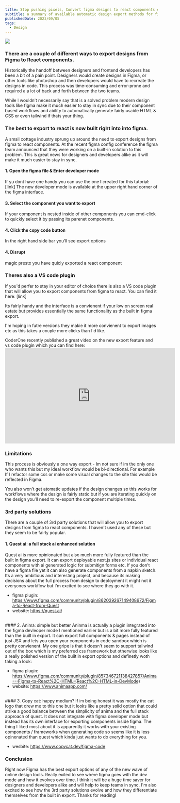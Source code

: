 ```yaml
---
title: Stop pushing pixels, Convert figma designs to react components quickly
subtitle: a summary of available automatic design export methods for figma
publishedDate: 2023/09/05
tags:
  - Design
---
```


<img className="rounded-xl w-full mb-4" src="/63a13ab3f687d7218cbba3f6_image-from-rawpixel-id-3283994-jpeg.jpg" />

### There are a couple of different ways to export designs from Figma to React components.

Historically the handoff between designers and frontend developers has been a bit of a pain point. Designers would create designs in Figma, or other tools like photoshop and then developers would have to recreate the designs in code. This process was time-consuming and error-prone and required a a lot of back and forth between the two teams.

While I wouldn't necessarily say that is a solved problem modern design tools like figma make it much easier to stay in sync due to their component based workflows and ability to automatically generate fairly usable HTML & CSS or even tailwind if thats your thing.

### The best to export to react is now built right into into figma.

A small cottage industry sprung up around the need to export designs from figma to react components. At the recent figma config conference the figma team announced that they were working on a built-in solution to this problem. This is great news for designers and developers alike as it will make it much easier to stay in sync.

#### 1. Open the figma file & Enter developer mode
If yu dont have one handy you can use the one I created for this tutorial: [link]
The new developer mode is available at the upper right hand corner of the figma interface.

#### 3. Select the component you want to export
If your component is nested inside of other components you can cmd-click to quickly select it by passing its parenet components.

#### 4. Click the copy code button
In the right hand side bar you'll see export options

#### 4. Disrupt
magic presto you have quicly exported a react component

### Theres also a VS code plugin
If you'd perfer to stay in your editor of choice there is also a VS code plugin that will allow you to export components from figma to react. You can find it here: [link]

Its fairly handy and the interface is a convienent if your low on screen real estate but provides essentially the same functionality as the built in figma export.

I'm hoping in futre versions they makie it more convienent to export images etc as this takes a couple more clicks than I'd like.

CoderOne recently published a great video on the new export feature and vs code plugin which you can find here: <iframe width="560" height="315" src="https://www.youtube.com/embed/sNK-cPmnx94?si=WK1B0eJTxMXmKpVl" title="YouTube video player" frameborder="0" allow="accelerometer; autoplay; clipboard-write; encrypted-media; gyroscope; picture-in-picture; web-share" allowfullscreen></iframe>


### Limitations
This process is obviously a one way export - Im not sure if im the only one who wants this but my ideal workflow would be bi-directional. For example If I refactor some css or make some visual changes to the site this would be reflected in Figma.

You also won't get atomatic updates if the design changes so this works for workflows where the design is fairly static but if you are iterating quickly on the design you'll need to re-export the component multiple times.

### 3rd party solutions
There are a couple of 3rd party solutions that will allow you to export designs from figma to react components. I haven't used any of these but they seem to be fairly popular.

#### 1. Quest ai: a full stack ai enhanced solution
Quest ai is more opinionated but also much more fully featured than the built in figma export. 
It can export deployable next.js sites or individual react components with ai generated logic for submitign forms etc.
If you don't have a figma file yet it can also generate components from a napkin sketch. 
Its a very ambitious and interesting project, and because its making decisions about the full process from design to deployment it might not it everyones workflow but I'm excited to see where they go with it.

- figma plugin: https://www.figma.com/community/plugin/862039267149408972/Figma-to-React-from-Quest
- website: https://quest.ai/
<br/>
#### 2. Anima: simple but better
Aninma is actually a plugin integrated into the figma devleoper mode I mentioned earlier but is a bit more fully featured than the built in export. 
It can export full components & pages instead of just JSX and lets you open your components in code sandbox which is pretty convienent.
My one gripe is that it doesn't seem to support tailwind out of the box which is my preferred css framework but otherwise looks like a really polished version of the built in export options and definetly woth taking a look:

- figma plugin: https://www.figma.com/community/plugin/857346721138427857/Anima---Figma-to-React%2C-HTML-(React%2C-HTML-in-DevMode)
- website: https://www.animaapp.com/
<br/>
#### 3. Copy cat: happy medium?
If im being honest it was mostly the cat logo that drew me to this one but it looks like a pretty solid option that could strike a good balance between the simplicity of anima and the full stack approach of quest.
It does not integrate with figma developer mode but instead has its own interface for exporting components inside figma.
The thing I liked most about it is apparently it works with your existing components / frameworks when generating code so seems like it is less opinonated than quest which kinda just wants to do everything for you.

- wesbite: https://www.copycat.dev/figma-code

### Conclusion
Right now Figma has the best export options of any of the new wave of online design tools. Really exited to see where figma goes with the dev mode and how it evolves over time. I think it will be a huge time saver for designers and developers alike and will help to keep teams in sync. I'm also excited to see how the 3rd party solutions evolve and how they differentiate themselves from the built in export. Thanks for reading!